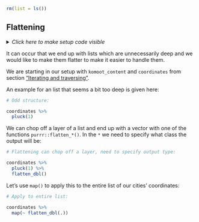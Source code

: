 ```r
rm(list = ls())
```


## Flattening {#flatten}

<details><summary>*Click here to make setup code visible*</summary>
```r
### Flattening

```
```r
library(tidyverse)
library(here)

komoot <- readRDS(here("data/komoot.rds"))

komoot_content <-
  komoot %>%
  pull(content)

coordinates <-
  komoot_content %>%
  map(list("features", 1, "geometry", "coordinates"))
```
</details>

It can occur that we end up with lists which are unnecessarily deep and we would like to make them flatter to make it easier to handle them.

We are starting in our setup with `komoot_content` and `coordinates` from section ["Iterating and traversing"](#komoot).

An example for an list that seems a bit too deep is given here:

```r
# Odd structure:
```
```r
coordinates %>%
  pluck(1)
```

We can chop off a layer of a list and end up with a vector with one of the functions `purrr::flatten_*()`. 
In the `*` we need to specify what class the output will be:

```r
# Flattening can chop off a layer, need to specify output type:
```
```r
coordinates %>%
  pluck(1) %>%
  flatten_dbl()
```

Let's use `map()` to apply this to the entire list of our cities' coordinates:

```r
# Apply to entire list:
```
```r
coordinates %>%
  map(~ flatten_dbl(.))
```
